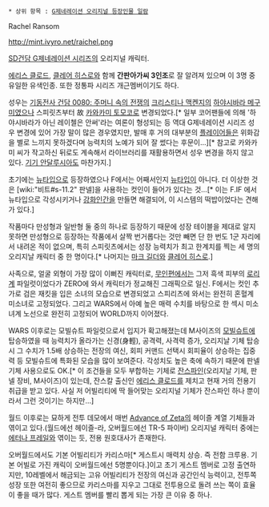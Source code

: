  * 상위 항목 : [[G제네레이션 오리지널 등장인물 일람]]

Rachel Ransom

http://mint.ivyro.net/raichel.png

[[SD건담 G제네레이션 시리즈]]의 오리지널 캐릭터.

[[에리스 클로드]], [[클레어 히스로]]와 함께 '''간판아가씨 3인조'''로 잘 알려져 있으며 이 3명 중 유일한 유색인종. 또한 정통파 시리즈 개근멤버이기도 하다.

성우는 [[기동전사 건담 0080: 주머니 속의 전쟁]]의 [[크리스티나 맥켄지]]의 [[하야시바라 메구미]]였으나 스피릿츠부터 故 [[카와카미 토모코]]로 변경되었다.[* 일부 코어팬들에 의해 '하야시바라가 아닌 레이첼은 안써'라는 여론이 형성되는 등 역대 G제네레이션 시리즈 성우 변경에 있어 가장 말이 많은 경우였지만, 발매 후 거의 대부분의 [[플레이어]]들은 위화감을 별로 느끼지 못하겠다며 능력치의 노예가 되어 잘 썼다는 후문이...][* 참고로 카와카미 씨가 작고하신 뒤로도 계속해서 라이브러리를 재활용하면서 성우 변경을 하지 않고 있다. [[기기 안달루시아]]도 마찬가지.]

초기에는 [[뉴타입]]으로 등장하였으나 F에서는 어째서인지 [[뉴타입]]이 아니다. 더 이상한 것은 [wiki:"비트#s-11.2" 판넬]을 사용하는 컷인이 들어가 있다는 것...[* 이는 F.IF 에서 뉴타입으로 각성시키거나 [[강화인간]]을 만들면 해결되어, 이 시스템의 떡밥이었다는 견해가 있다.]

작품마다 만성형과 일반형 둘 중의 하나로 등장하기 때문에 성장 테이블을 제대로 알지 못하면 만성형으로 등장하는 작품에서 살짝 번거롭다는 것만 빼면 단 한 번도 1군 자리에서 내려온 적이 없으며, 특히 스피릿츠에서는 성장 능력치가 최고 한계치를 찍는 세 명의 오리지날 캐릭터 중 한 명이다.[* 나머지는 [[마크 길더]]와 [[클레어 히스로]].]

사족으로, 얼굴 외형이 가장 많이 이뻐진 캐릭터로, [[무인]]편에서는 그저 흑색 피부의 [[로리]]계 파일럿이었다가 ZERO에 와서 캐릭터가 정교해진 그래픽으로 일신. F에서는 컷인 추가로 검은 재킷을 입은 소녀의 모습으로 변경되었고 스피리츠에 와서는 완전히 혼혈계 미소녀로 고정되었다. 그리고 WARS에서 아예 높은 매력 수치를 바탕으로 한 섹시 미소녀계 노선으로 완전히 고정되어 WORLD까지 이어졌다.

WARS 이후로는 모빌슈트 파일럿으로서 입지가 확고해졌는데 M사이즈의 [[모빌슈트]]에 탑승하였을 때 능력치가 올라가는 신경(身輕), 공격력, 사격력 증가, 오리지날 기체 탑승시 그 수치가 1.5배 상승하는 전장의 여신, 회피 커맨드 선택시 회피율이 상승하는 집중력 등 모빌슈트에 특화된 모습을 많이 보여준다. 각성치도 높은 축에 속하기 때문에 판넬 기체 사용으로도 OK.[* 이 조건들을 모두 부합하는 기체로 [[잔스파인]](오리지날 기체, 판넬 장비, M사이즈)이 있는데, 잔스칼 출신인 [[에리스 클로드]]를 제치고 현재 거의 전용기 취급을 받고 있다. 사실 저 어빌리티에 딱 들어맞는 오리지널 기체가 잔스파인 하나 뿐이라서 그런 것이기는 하지만...]

월드 이후로는 묘하게 전투 데모에서 매번 [[Advance of Zeta]]의 헤이즐 계열 기체들과 엮이고 있다.(월드에선 헤이즐-라, 오버월드에선 TR-5 파이버) 오리지널 캐릭터 중에는 [[에터나 프레일]]와 엮이는 듯, 전용 원호대사가 존재한다.

오버월드에서도 기본 어빌리티가 카리스마[* 게스트시 매력치 상승. 즉 전함 크루용. 기본 어빌로 가진 캐릭이 오버월드에선 5명뿐이다.]이고 초기 게스트 멤버로 고정 출연하지만, 10레벨에서 해금되는 고유 어빌리티가 전장의 여신과 공간인식 능력이고, 전투쪽 성장 또한 여전히 좋으므로 카리스마를 지우고 그대로 전투용으로 돌려 쓰는 쪽이 효율이 좋을 때가 많다. 게스트 멤버를 빨리 뽑게 되는 가장 큰 이유 중 하나.
